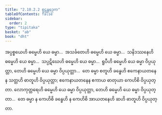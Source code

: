 ```yaml
---
title: "2.10.2.2 စူဠန္တရဒုက"
tableOfContents: false
sidebar:
  order: 2
type: "tipitaka"
basket: "ab"
book: "dht"
---
```



<DynamicBreadcrumb />

<Division number="390" book="dht" e="ch" v="31" p="71">

<Paragraph number="480" book="dht">
အပ္ပစ္စယေဟိ ဓမ္မေဟိ ယေ ဓမ္မာ…  အသင်္ခတေဟိ ဓမ္မေဟိ ယေ ဓမ္မာ…  သနိဒဿနေဟိ ဓမ္မေဟိ ယေ ဓမ္မာ…  သပ္ပဋိဃေဟိ ဓမ္မေဟိ ယေ ဓမ္မာ…  ရူပီဟိ ဓမ္မေဟိ ယေ ဓမ္မာ ဝိပ္ပယုတ္တာ, တေဟိ ဓမ္မေဟိ ယေ ဓမ္မာ ဝိပ္ပယုတ္တာ…  တေ ဓမ္မာ စတူဟိ ခန္ဓေဟိ ဧကေနာယတနေန သတ္တဟိ ဓာတူဟိ ဝိပ္ပယုတ္တာ; ဧကေနာယတနေန ဧကာယ ဓာတုယာ ကေဟိစိ ဝိပ္ပယုတ္တာ.
</Paragraph>

</Division>
<Division number="391" book="dht" e="ch" v="31" p="71">

<Paragraph number="481" book="dht">
လောကုတ္တရေဟိ ဓမ္မေဟိ ယေ ဓမ္မာ ဝိပ္ပယုတ္တာ, တေဟိ ဓမ္မေဟိ ယေ ဓမ္မာ ဝိပ္ပယုတ္တာ…  တေ ဓမ္မာ န ကေဟိစိ ခန္ဓေဟိ န ကေဟိစိ အာယတနေဟိ ဆဟိ ဓာတူဟိ ဝိပ္ပယုတ္တာ.
</Paragraph>
</Division>